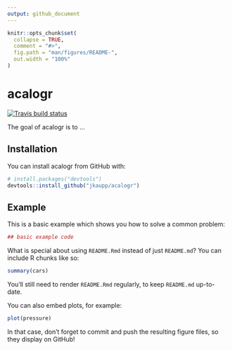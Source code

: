 ```yaml
---
output: github_document
---
```


<!-- README.md is generated from README.Rmd. Please edit that file -->

```r
knitr::opts_chunk$set(
  collapse = TRUE,
  comment = "#>",
  fig.path = "man/figures/README-",
  out.width = "100%"
)
```
# acalogr

[![Travis build status](https://travis-ci.org/jkaupp/acalogr.svg?branch=master)](https://travis-ci.org/jkaupp/acalogr)

The goal of acalogr is to ...

## Installation

You can install acalogr from GitHub with:

```r
# install.packages("devtools")
devtools::install_github("jkaupp/acalogr")
```

## Example

This is a basic example which shows you how to solve a common problem:

```r
## basic example code
```

What is special about using `README.Rmd` instead of just `README.md`? You can include R chunks like so:

```r
summary(cars)
```

You'll still need to render `README.Rmd` regularly, to keep `README.md` up-to-date.

You can also embed plots, for example:

```r
plot(pressure)
```

In that case, don't forget to commit and push the resulting figure files, so they display on GitHub!
